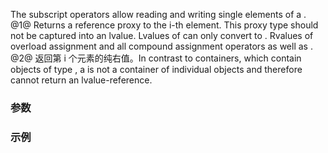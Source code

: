 {{cpp/experimental/simd/title|operator[]}}
{{cpp/experimental/simd/simd/navbar}}
{{dcl begin}}
{{dcl|num=1|since=parallelism_ts_2|1=
reference operator[]( std::size_t i );
}}
{{dcl|num=2|since=parallelism_ts_2|1=
value_type operator[]( std::size_t i ) const;
}}
{{dcl end}}

The subscript operators allow reading and writing single elements of a {{tt|simd}}.
@1@ Returns a reference proxy to the i-th element. This proxy type should not be captured into an lvalue. Lvalues of {{tt|simd::reference}} can only convert to {{tt|value_type}}. Rvalues of {{tt|simd::reference}} overload assignment and all compound assignment operators as well as {{tt|swap}}.
@2@ 返回第 i 个元素的纯右值。In contrast to containers, which contain objects of type {{tt|value_type}}, a {{tt|simd}} is not a container of individual objects and therefore cannot return an lvalue-reference.

===参数===
{{par begin}}
{{par|i|元素索引。要求其小于 {{rlp|size|size()}}}}
{{par end}}

===示例===
{{example
|code=
#include &lt;cstddef&gt;
#include &lt;cstdint&gt;
#include &lt;experimental/simd&gt;
#include &lt;iostream&gt;
namespace stdx = std::experimental;

int main()
{
    const stdx::native_simd&lt;std::int64_t&gt; a = 3;
    for (std::size_t i = 0; i != a.size(); ++i)
        std::cout &lt;&lt; a[i] &lt;&lt; ' ';
    std::cout &lt;&lt; '\n';
}
|p=true
|output=
3 3 3 3 3 3 3 3
}}